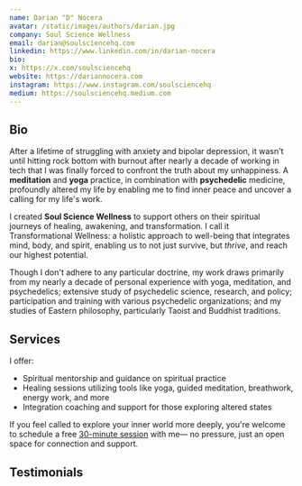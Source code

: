 ```yaml
---
name: Darian "D" Nocera
avatar: /static/images/authors/darian.jpg
company: Soul Science Wellness
email: darian@soulsciencehq.com
linkedin: https://www.linkedin.com/in/darian-nocera
bio: 
x: https://x.com/soulsciencehq
website: https://dariannocera.com
instagram: https://www.instagram.com/soulsciencehq
medium: https://soulsciencehq.medium.com
---
```


## Bio

After a lifetime of struggling with anxiety and bipolar depression, it wasn't until hitting rock bottom with burnout after nearly a decade of working in tech that I was finally forced to confront the truth about my unhappiness. A **meditation** and **yoga** practice, in combination with **psychedelic** medicine, profoundly altered my life by enabling me to find inner peace and uncover a calling for my life's work.

I created **Soul Science Wellness** to support others on their spiritual journeys of healing, awakening, and transformation. I call it <span className="bold-underline">Transformational Wellness</span>: a holistic approach to well-being that integrates mind, body, and spirit, enabling us to not just survive, but _thrive_, and reach our highest potential.

Though I don't adhere to any particular doctrine, my work draws primarily from my nearly a decade of personal experience with yoga, meditation, and psychedelics; extensive study of psychedelic science, research, and policy; participation and training with various psychedelic organizations; and my studies of Eastern philosophy, particularly Taoist and Buddhist traditions.

## Services

I offer:

- Spiritual mentorship and guidance on spiritual practice
- Healing sessions utilizing tools like yoga, guided meditation, breathwork, energy work, and more
- Integration coaching and support for those exploring altered states

If you feel called to explore your inner world more deeply, you're welcome to schedule a free <a href="https://calendly.com/soul-science/30" target="_blank">30-minute session</a> with me— no pressure, just an open space for connection and support.

## Testimonials

<Testimonial quote="My session with Darian was incredible. Darian provided a perfect container; sound, lights and more, making it feel cozy and comfortable. She was supportive and present ensuring a smooth experience. Using meditation and grounding techniques, it helped me focus on following up on my intentions. I especially appreciated the movement and stretches before and after to bring in awareness to the body! I came out feeling light, with a great sense of clarity. Gaining deeper insights on my intentions, relationships with others, and my relationship with myself. Looking forward to taking my learnings into my daily practice!" author="A.E."/>

<Testimonial quote=" My session with Darian brought new meaning to the terms “thinking” and “feeling”. As a think-first, feel-later type of person, the session helped me deepen my perspective and understanding of self. Darian created the set and setting with care and intention, allowing me to pull back the curtain on myself and connect with an intuition that is easy to pass by in everyday life. Darian was a thoughtful steward of the experience, helping me navigate complex feelings and encouraging me to go deeper. Since then, I feel more grounded and less restless, often reflecting on the wisdom I gained." author="T.R."/>
